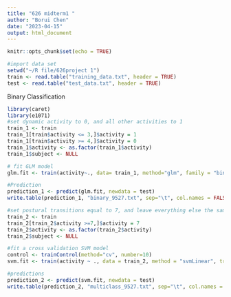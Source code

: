 ```yaml
---
title: "626 midterm1 "
author: "Borui Chen"
date: "2023-04-15"
output: html_document
---
```


```r
knitr::opts_chunk$set(echo = TRUE)
```

```r
#import data set
setwd("~/R file/626project 1")
train <- read.table("training_data.txt", header = TRUE)
test <- read.table("test_data.txt", header = TRUE)
```
Binary Classification
```r
library(caret)
library(e1071)
#set dynamic activity to 0, and all other activities to 1
train_1 <- train
train_1[train$activity <= 3,]$activity = 1 
train_1[train$activity >= 4,]$activity = 0
train_1$activity <- as.factor(train_1$activity)
train_1$subject <- NULL
```

```r
# fit GLM model
glm.fit <- train(activity~., data= train_1, method="glm", family = "binomial")
```

```r
#Prediction
prediction_1 <- predict(glm.fit, newdata = test)
write.table(prediction_1, "binary_9527.txt", sep="\t", col.names = FALSE, row.names = FALSE, quote = FALSE)

```

```r
#set postural transitions equal to 7, and leave everything else the same
train_2 <- train
train_2[train_2$activity >=7,]$activity = 7
train_2$activity <- as.factor(train_2$activity)
train_2$subject <- NULL
```

```r
#fit a cross validation SVM model
control <- trainControl(method="cv", number=10)
svm.fit <- train(activity ~ ., data = train_2, method = "svmLinear", trControl = control)
```

```r
#predictions
prediction_2 <- predict(svm.fit, newdata = test)
write.table(prediction_2, "multiclass_9527.txt", sep="\t", col.names = FALSE, row.names = FALSE, quote = FALSE)
```

